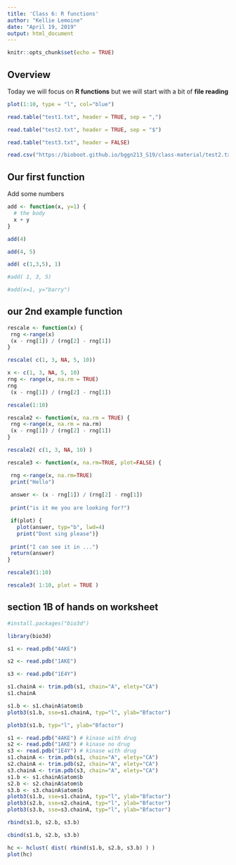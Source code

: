 ```yaml
---
title: 'Class 6: R functions'
author: "Kellie Lemoine"
date: "April 19, 2019"
output: html_document
---
```


```r
knitr::opts_chunk$set(echo = TRUE)
```

## Overview
Today we will focus on **R functions** but we will start with a bit of **file reading**

```r
plot(1:10, type = "l", col="blue")
```

```r
read.table("test1.txt", header = TRUE, sep = ",")
```

```r
read.table("test2.txt", header = TRUE, sep = "$")
```

```r
read.table("test3.txt", header = FALSE)
```


```r
read.csv("https://bioboot.github.io/bggn213_S19/class-material/test2.txt", header = TRUE, sep = "$")
```


## Our first function

Add some numbers

```r
add <- function(x, y=1) {
  # the body
  x + y
}
```


```r
add(4)
```

```r
add(4, 5)
```

```r
add( c(1,3,5), 1)
```

```r
#add( 1, 3, 5)
```

```r
#add(x=1, y="barry")
```

## our 2nd example function

```r
rescale <- function(x) {
 rng <-range(x)
 (x - rng[1]) / (rng[2] - rng[1])
}
```

```r
rescale( c(1, 3, NA, 5, 10))
```

```r
x <- c(1, 3, NA, 5, 10)
rng <- range(x, na.rm = TRUE)
rng
 (x - rng[1]) / (rng[2] - rng[1])

```


```r
rescale(1:10)
```

```r
rescale2 <- function(x, na.rm = TRUE) {
 rng <-range(x, na.rm = na.rm)
 (x - rng[1]) / (rng[2] - rng[1])
}
```


```r
rescale2( c(1, 3, NA, 10) )
```


```r
rescale3 <- function(x, na.rm=TRUE, plot=FALSE) {

 rng <-range(x, na.rm=TRUE)
 print("Hello")
 
 answer <- (x - rng[1]) / (rng[2] - rng[1])
 
 print("is it me you are looking for?")

 if(plot) {
   plot(answer, typ="b", lwd=4)
   print("Dont sing please")}
 
 print("I can see it in ...")
 return(answer)
}
```

```r
rescale3(1:10)
```


```r
rescale3( 1:10, plot = TRUE )
```


## section 1B of hands on worksheet

```r
#install.packages("bio3d")
```

```r
library(bio3d)
```


```r
s1 <- read.pdb("4AKE")
```

```r
s2 <- read.pdb("1AKE")
```

```r
s3 <- read.pdb("1E4Y")
```


```r
s1.chainA <- trim.pdb(s1, chain="A", elety="CA")
s1.chainA
```


```r
s1.b <- s1.chainA$atom$b
plotb3(s1.b, sse=s1.chainA, typ="l", ylab="Bfactor") 
```


```r
plotb3(s1.b, typ="l", ylab="Bfactor") 
```


```r
s1 <- read.pdb("4AKE") # kinase with drug
s2 <- read.pdb("1AKE") # kinase no drug
s3 <- read.pdb("1E4Y") # kinase with drug
s1.chainA <- trim.pdb(s1, chain="A", elety="CA")
s2.chainA <- trim.pdb(s2, chain="A", elety="CA")
s3.chainA <- trim.pdb(s3, chain="A", elety="CA")
s1.b <- s1.chainA$atom$b
s2.b <- s2.chainA$atom$b
s3.b <- s3.chainA$atom$b
plotb3(s1.b, sse=s1.chainA, typ="l", ylab="Bfactor")
plotb3(s2.b, sse=s2.chainA, typ="l", ylab="Bfactor")
plotb3(s3.b, sse=s3.chainA, typ="l", ylab="Bfactor")
```


```r
rbind(s1.b, s2.b, s3.b)
```

```r
cbind(s1.b, s2.b, s3.b)
```


```r
hc <- hclust( dist( rbind(s1.b, s2.b, s3.b) ) )
plot(hc)
```















